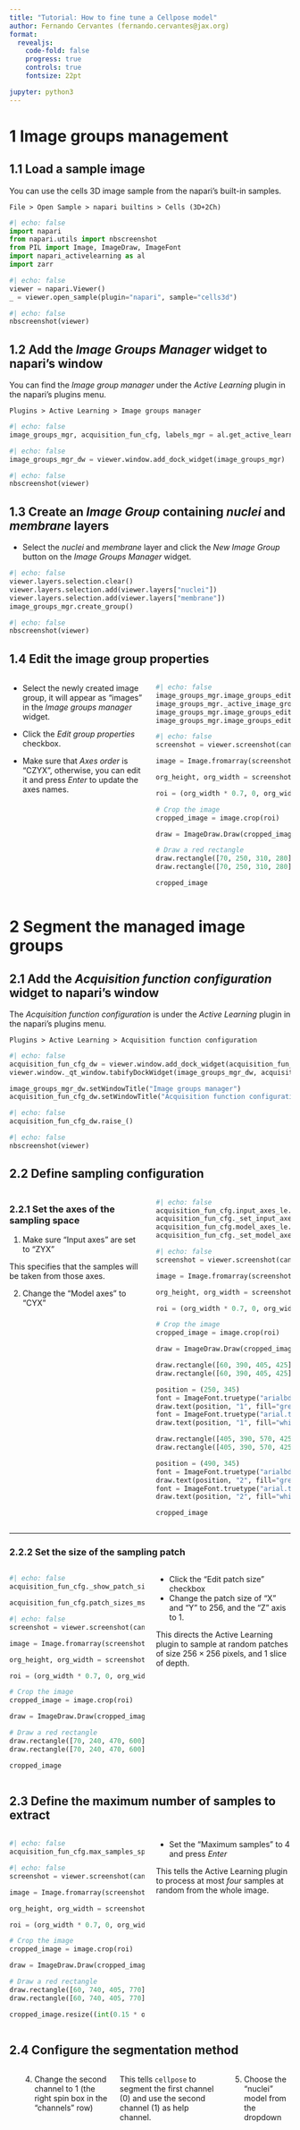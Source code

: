 ```yaml
---
title: "Tutorial: How to fine tune a Cellpose model"
author: Fernando Cervantes (fernando.cervantes@jax.org)
format:
  revealjs:
    code-fold: false
    progress: true
    controls: true
    fontsize: 22pt

jupyter: python3
---
```


# 1 Image groups management

## 1.1 Load a sample image

You can use the cells 3D image sample from the napari's built-in samples.

```
File > Open Sample > napari builtins > Cells (3D+2Ch)
```

``` python
#| echo: false
import napari
from napari.utils import nbscreenshot
from PIL import Image, ImageDraw, ImageFont
import napari_activelearning as al
import zarr
```
``` python
#| echo: false
viewer = napari.Viewer()
_ = viewer.open_sample(plugin="napari", sample="cells3d")
```
``` python
#| echo: false
nbscreenshot(viewer)
```

## 1.2 Add the _Image Groups Manager_ widget to napari's window

You can find the _Image group manager_ under the _Active Learning_ plugin in the napari's plugins menu.

```
Plugins > Active Learning > Image groups manager
```

``` python
#| echo: false
image_groups_mgr, acquisition_fun_cfg, labels_mgr = al.get_active_learning_widget()
```
``` python
#| echo: false
image_groups_mgr_dw = viewer.window.add_dock_widget(image_groups_mgr)
```
``` python
#| echo: false
nbscreenshot(viewer)
```

## 1.3 Create an _Image Group_ containing _nuclei_ and _membrane_ layers

- Select the _nuclei_ and _membrane_ layer and click the _New Image Group_ button on the _Image Groups Manager_ widget.

``` python
#| echo: false
viewer.layers.selection.clear()
viewer.layers.selection.add(viewer.layers["nuclei"])
viewer.layers.selection.add(viewer.layers["membrane"])
image_groups_mgr.create_group()
```
``` python
#| echo: false
nbscreenshot(viewer)
```

## 1.4 Edit the image group properties

:::: {.columns}

::: {.column width=0.3}
- Select the newly created image group, it will appear as "images" in the _Image groups manager_ widget.

- Click the _Edit group properties_ checkbox.

- Make sure that _Axes order_ is "CZYX", otherwise, you can edit it and press _Enter_ to update the axes names.
:::

::: {.column width=0.7}
``` python
#| echo: false
image_groups_mgr.image_groups_editor._show_editor(True)
image_groups_mgr._active_image_group.child(0).setSelected(True)
image_groups_mgr.image_groups_editor.edit_axes_le.setText("CZYX")
image_groups_mgr.image_groups_editor.update_source_axes()
```
``` python
#| echo: false
screenshot = viewer.screenshot(canvas_only=False, flash=False)

image = Image.fromarray(screenshot)

org_height, org_width = screenshot.shape[:2]

roi = (org_width * 0.7, 0, org_width, org_height)

# Crop the image
cropped_image = image.crop(roi)

draw = ImageDraw.Draw(cropped_image)

# Draw a red rectangle
draw.rectangle([70, 250, 310, 280], outline="white", width=5)
draw.rectangle([70, 250, 310, 280], outline="green", width=2)

cropped_image
```
:::

::::

# 2 Segment the managed image groups

## 2.1 Add the _Acquisition function configuration_ widget to napari's window

The _Acquisition function configuration_ is under the _Active Learning_ plugin in the napari's plugins menu.

```
Plugins > Active Learning > Acquisition function configuration
```

``` python
#| echo: false
acquisition_fun_cfg_dw = viewer.window.add_dock_widget(acquisition_fun_cfg)
viewer.window._qt_window.tabifyDockWidget(image_groups_mgr_dw, acquisition_fun_cfg_dw)

image_groups_mgr_dw.setWindowTitle("Image groups manager")
acquisition_fun_cfg_dw.setWindowTitle("Acquisition function configuration")
```
``` python
#| echo: false
acquisition_fun_cfg_dw.raise_()
```
``` python
#| echo: false
nbscreenshot(viewer)
```

## 2.2 Define sampling configuration

:::: {.columns}

::: {.column width=0.3}
### 2.2.1 Set the axes of the sampling space

1. Make sure "Input axes" are set to "ZYX"

::: {.callout-note}
This specifies that the samples will be taken from those axes.
:::

2. Change the "Model axes" to "CYX"

:::

::: {.column width=0.3}

``` python
#| echo: false
acquisition_fun_cfg.input_axes_le.setText("ZYX")
acquisition_fun_cfg._set_input_axes()
acquisition_fun_cfg.model_axes_le.setText("CYX")
acquisition_fun_cfg._set_model_axes()
```
``` python
#| echo: false
screenshot = viewer.screenshot(canvas_only=False, flash=False)

image = Image.fromarray(screenshot)

org_height, org_width = screenshot.shape[:2]

roi = (org_width * 0.7, 0, org_width, org_height)

# Crop the image
cropped_image = image.crop(roi)

draw = ImageDraw.Draw(cropped_image)

draw.rectangle([60, 390, 405, 425], outline="white", width=5)
draw.rectangle([60, 390, 405, 425], outline="green", width=2)

position = (250, 345)
font = ImageFont.truetype("arialbd.ttf", size=36)
draw.text(position, "1", fill="green", font=font)
font = ImageFont.truetype("arial.ttf", size=36)
draw.text(position, "1", fill="white", font=font)

draw.rectangle([405, 390, 570, 425], outline="white", width=5)
draw.rectangle([405, 390, 570, 425], outline="green", width=2)

position = (490, 345)
font = ImageFont.truetype("arialbd.ttf", size=36)
draw.text(position, "2", fill="green", font=font)
font = ImageFont.truetype("arial.ttf", size=36)
draw.text(position, "2", fill="white", font=font)

cropped_image
```
:::

::::

---

### 2.2.2 Set the size of the sampling patch

:::: {.columns}

::: {.column width=0.70}

``` python
#| echo: false
acquisition_fun_cfg._show_patch_sizes(True)

acquisition_fun_cfg.patch_sizes_mspn.sizes = {"Z": 1, "Y": 256, "X": 256}
```
``` python
#| echo: false
screenshot = viewer.screenshot(canvas_only=False, flash=False)

image = Image.fromarray(screenshot)

org_height, org_width = screenshot.shape[:2]

roi = (org_width * 0.7, 0, org_width, org_height)

# Crop the image
cropped_image = image.crop(roi)

draw = ImageDraw.Draw(cropped_image)

# Draw a red rectangle
draw.rectangle([70, 240, 470, 600], outline="white", width=5)
draw.rectangle([70, 240, 470, 600], outline="green", width=2)

cropped_image
```

:::

::: {.column width=0.30}

- Click the "Edit patch size" checkbox
- Change the patch size of "X" and "Y" to 256, and the "Z" axis to 1.

:::{.callout-note}
This directs the Active Learning plugin to sample at random patches of size $256\times256$ pixels, and $1$ slice of depth.
:::

:::

::::

## 2.3 Define the maximum number of samples to extract

:::: {.columns}

::: {.column width=0.7}

``` python
#| echo: false
acquisition_fun_cfg.max_samples_spn.setValue(4)
```
``` python
#| echo: false
screenshot = viewer.screenshot(canvas_only=False, flash=False)

image = Image.fromarray(screenshot)

org_height, org_width = screenshot.shape[:2]

roi = (org_width * 0.7, 0, org_width, org_height)

# Crop the image
cropped_image = image.crop(roi)

draw = ImageDraw.Draw(cropped_image)

# Draw a red rectangle
draw.rectangle([60, 740, 405, 770], outline="white", width=5)
draw.rectangle([60, 740, 405, 770], outline="green", width=2)

cropped_image.resize((int(0.15 * org_width), int(org_height * 0.5)), Image.Resampling.LANCZOS)
```

:::

::: {.column width=0.30}
- Set the "Maximum samples" to $4$ and press _Enter_

:::{.callout-note}
This tells the Active Learning plugin to process at most _four_ samples at random from the whole image.
:::

:::

::::


## 2.4 Configure the segmentation method

:::: {.columns}

::: {.column width=0.3}

1. Use the "Model" dropdown to select the `cellpose` method

2. Click the "Advanced segmentation parameters" checkbox

3. Change the "Channel axis" to $0$
::: {.callout-note}
This makes `cellpose` to use the first axis as "Color" channel.
:::

4. Change the second channel to $1$ (the right spin box in the "channels" row)

::: {.callout-note}
This tells `cellpose` to segment the first channel ($0$) and use the second channel ($1$) as help channel.
:::

5. Choose the "nuclei" model from the dropdown


:::

::: {.column width=0.7}
``` python
#| echo: false
acquisition_fun_cfg.methods_cmb.setCurrentIndex(2)
acquisition_fun_cfg.tunable_segmentation_method.advanced_segmentation_options_chk.setChecked(True)
acquisition_fun_cfg.tunable_segmentation_method._segmentation_parameters.channel_axis.value = 0
acquisition_fun_cfg.tunable_segmentation_method._segmentation_parameters.channels.value = (0, 1)
acquisition_fun_cfg.tunable_segmentation_method._segmentation_parameters.model_type.value = "nuclei"
```
``` python
#| echo: false
screenshot = viewer.screenshot(canvas_only=False, flash=False)

image = Image.fromarray(screenshot)

org_height, org_width = screenshot.shape[:2]

roi = (org_width * 0.7, 0, org_width, org_height)

# Crop the image
cropped_image = image.crop(roi)

draw = ImageDraw.Draw(cropped_image)

# Draw a red rectangle
draw.rectangle([55, 490, 570, 520], outline="white", width=5)
draw.rectangle([55, 490, 570, 520], outline="green", width=2)

position = (550, 450)
font = ImageFont.truetype("arialbd.ttf", size=36)
draw.text(position, "1", fill="green", font=font)
font = ImageFont.truetype("arial.ttf", size=36)
draw.text(position, "1", fill="white", font=font)

draw.rectangle([65, 525, 310, 560], outline="white", width=5)
draw.rectangle([65, 525, 310, 560], outline="green", width=2)

position = (320, 525)
font = ImageFont.truetype("arialbd.ttf", size=36)
draw.text(position, "2", fill="green", font=font)
font = ImageFont.truetype("arial.ttf", size=36)
draw.text(position, "2", fill="white", font=font)

draw.rectangle([390, 655, 550, 690], outline="white", width=5)
draw.rectangle([390, 655, 550, 690], outline="green", width=2)

position = (400, 545)
font = ImageFont.truetype("arialbd.ttf", size=36)
draw.text(position, "3", fill="green", font=font)
font = ImageFont.truetype("arial.ttf", size=36)
draw.text(position, "3", fill="white", font=font)

draw.rectangle([235, 580, 550, 615], outline="white", width=5)
draw.rectangle([235, 580, 550, 615], outline="green", width=2)

position = (450, 615)
font = ImageFont.truetype("arialbd.ttf", size=36)
draw.text(position, "4", fill="green", font=font)
font = ImageFont.truetype("arial.ttf", size=36)
draw.text(position, "4", fill="white", font=font)

draw.rectangle([70, 725, 550, 765], outline="white", width=5)
draw.rectangle([70, 725, 550, 765], outline="green", width=2)

position = (450, 770)
font = ImageFont.truetype("arialbd.ttf", size=36)
draw.text(position, "5", fill="green", font=font)
font = ImageFont.truetype("arial.ttf", size=36)
draw.text(position, "5", fill="white", font=font)

cropped_image.resize((int(0.15 * org_width), int(org_height * 0.5)), Image.Resampling.LANCZOS)
```
:::

::::

## 2.5 Execute the segmentation method on all image groups

:::: {.columns}

::: {.column width=0.3}
- Click the "Run on all image groups"

::: {.callout-note}
To execute the segmentation only on specific image groups, select the desired image groups in the _Image groups manager_ widget and use the "Run on selected image groups" button instead.
:::

:::

::: {.column width=0.7}
``` python
#| echo: false
screenshot = viewer.screenshot(canvas_only=False, flash=False)

image = Image.fromarray(screenshot)

org_height, org_width = screenshot.shape[:2]

roi = (org_width * 0.7, 0, org_width, org_height)

# Crop the image
cropped_image = image.crop(roi)

draw = ImageDraw.Draw(cropped_image)

# Draw a red rectangle
draw.rectangle([245, 850, 405, 880], outline="white", width=5)
draw.rectangle([245, 850, 405, 880], outline="green", width=2)

cropped_image.resize((int(0.15 * org_width), int(org_height * 0.5)), Image.Resampling.LANCZOS)
```
``` python
#| echo: false
_ = acquisition_fun_cfg.compute_acquisition_layers(run_all=True)
```
:::

::::

## 2.6 Inspect the segmentation layer

::: {.callout-note}
Because the input image is 3D, you might have to slide the Z index on the bottom of napari's window to look at the samples that have been segmented.
:::

``` python
#| echo: false
labels_mgr.focus_region(
  labels_mgr.labels_group_root.child(0).child(0)
)
```
``` python
#| echo: false
screenshot = viewer.screenshot(canvas_only=False, flash=False)

image = Image.fromarray(screenshot)

draw = ImageDraw.Draw(image)

# Draw a red rectangle
draw.rectangle([295, 1080, 1380, 1110], outline="white", width=5)
draw.rectangle([295, 1080, 1380, 1115], outline="green", width=2)

image
```


# 3 Segment masked regions only

## 3.1 Create a mask to restrict the sampling space

### 3.1.1 Add a mask layer to the image group

:::: {.columns}
::: {.column width=0.3}
- Switch to the "Image groups manager" tab
- Click the "Edit mask properties" checkbox
:::

::: {.column width=0.7}
``` python
#| echo: false
image_groups_mgr_dw.raise_()
```
``` python
#| echo: false
screenshot = viewer.screenshot(canvas_only=False, flash=False)

image = Image.fromarray(screenshot)

org_height, org_width = screenshot.shape[:2]

roi = (org_width * 0.7, 0, org_width, org_height)

# Crop the image
cropped_image = image.crop(roi)

draw = ImageDraw.Draw(cropped_image)

# Draw a red rectangle
draw.rectangle([65, 380, 225, 415], outline="white", width=5)
draw.rectangle([65, 380, 225, 415], outline="green", width=2)

cropped_image
```
``` python
image_groups_mgr.mask_generator._show_editor(True)
```

:::

::::

---

### 3.1.2 Create a low resolution mask for its corresponding image

:::: {.columns}
:::{.column width=0.3}
1. Set the mask scale to $256$ for the "X" and "Y" axes, and a scale of $1$ for the "Z" axis

2. Click the "Create mask" button

:::{.callout-note}
This creates a low-resolution mask where each pixel corresponds to a $256\times256$ pixels region in the input image.
Because the mask is low-resolution, it uses less space (in memory RAM and disk).
:::

:::

:::{.column width=0.7}
``` python
#| echo: false
image_groups_mgr.mask_generator.patch_sizes_mspn.sizes = {"Z": 1, "Y": 256, "X": 256}
image_groups_mgr.mask_generator.generate_mask_layer()
```
``` python
#| echo: false
screenshot = viewer.screenshot(canvas_only=False, flash=False)

image = Image.fromarray(screenshot)

org_height, org_width = screenshot.shape[:2]

roi = (org_width * 0.7, 0, org_width, org_height)

# Crop the image
cropped_image = image.crop(roi)

draw = ImageDraw.Draw(cropped_image)

# Draw a red rectangle
draw.rectangle([60, 450, 550, 600], outline="white", width=5)
draw.rectangle([60, 450, 550, 600], outline="green", width=2)

position = (500, 400)
font = ImageFont.truetype("arialbd.ttf", size=36)
draw.text(position, "1", fill="green", font=font)
font = ImageFont.truetype("arial.ttf", size=36)
draw.text(position, "1", fill="white", font=font)

draw.rectangle([70, 620, 560, 650], outline="white", width=5)
draw.rectangle([70, 620, 560, 650], outline="green", width=2)

position = (530, 650)
font = ImageFont.truetype("arialbd.ttf", size=36)
draw.text(position, "2", fill="green", font=font)
font = ImageFont.truetype("arial.ttf", size=36)
draw.text(position, "2", fill="white", font=font)

cropped_image
```
:::
::::


## 3.1.3 Specify the samplable regions

- Draw a mask on slices $27$ to $30$ in the "Z" axis.

:::{.callout-note}
You can move the slider at the bottom of napari's window to navigate between slices in the "Z" axis.
:::

``` python
#| echo: false
viewer.camera.center = (27, 128, 128)
viewer.dims.current_step = (27, 128, 128)

viewer.layers["images mask"].data[0, 0, 27:31, 0, 0] = 1
viewer.layers["images mask"].refresh()
```
``` python
#| echo: false
screenshot = viewer.screenshot(canvas_only=False, flash=False)

image = Image.fromarray(screenshot)

image
```


## 3.2 Execute the segmentation process on the masked regions

:::: {.columns}
::: {.column width=0.3}
- Go back to the "Acquisition function configuration" widget
- Click the "Run on all image groups" button again

::: {.callout-note}
Because the image group has a defined mask, samples will be extracted at random inside those defined regions only.
:::

:::

::: {.column width=0.7}
``` python
#| echo: false
acquisition_fun_cfg_dw.raise_()
```
``` python
#| echo: false
screenshot = viewer.screenshot(canvas_only=False, flash=False)

image = Image.fromarray(screenshot)

org_height, org_width = screenshot.shape[:2]

roi = (org_width * 0.7, 0, org_width, org_height)

# Crop the image
cropped_image = image.crop(roi)

draw = ImageDraw.Draw(cropped_image)

# Draw a red rectangle
draw.rectangle([245, 850, 400, 890], outline="white", width=5)
draw.rectangle([245, 850, 400, 890], outline="green", width=2)

cropped_image.resize((int(0.15 * org_width), int(org_height * 0.5)), Image.Resampling.LANCZOS)
```
``` python
#| echo: false
_ = acquisition_fun_cfg.compute_acquisition_layers(run_all=True)
```

:::

::::

## 3.3 Inspect the masked segmentation output

``` python
#| echo: false
screenshot = viewer.screenshot(canvas_only=False, flash=False)

image = Image.fromarray(screenshot)
image
```

# 4. Fine tune the segmentation model

## 4.1 Add the _Label groups manager_ widget to napari's window

You can find the _Label groups manager_ under the _Active Learning_ plugin in the napari's plugins menu.

```
Plugins > Active Learning > Label groups manager
```

``` python
#| echo: false
labels_mgr_dw = viewer.window.add_dock_widget(labels_mgr)
viewer.window._qt_window.tabifyDockWidget(acquisition_fun_cfg_dw, labels_mgr_dw)

labels_mgr_dw.setWindowTitle("Label groups manager")
```
``` python
#| echo: false
labels_mgr_dw.raise_()
```
``` python
#| echo: false
screenshot = viewer.screenshot(canvas_only=False, flash=False)

image = Image.fromarray(screenshot)
image
```


## 4.2 Edit segmented patches

### 4.2.1. Select a segmented patch to edit

- You can double click on any segmented patch in the viewer 
(e.g. on slice $27$)

``` python
#| echo: false
labels_mgr.labels_table_tw.setCurrentItem(labels_mgr.labels_group_root.child(1).child(3), 0)
labels_mgr.focus_region(
  labels_mgr.labels_group_root.child(1).child(3),
  edit_focused_label=True
)
```
``` python
#| echo: false
screenshot = viewer.screenshot(canvas_only=False, flash=False)

image = Image.fromarray(screenshot)
image
```

---

### 4.2.2. Use napari's layer controls to make changes on the objects of the current patch

``` python
#| echo: false
screenshot = viewer.screenshot(canvas_only=False, flash=False)

image = Image.fromarray(screenshot)
image


draw = ImageDraw.Draw(image)

# Draw a red rectangle
draw.rectangle([5, 20, 280, 450], outline="white", width=5)
draw.rectangle([5, 20, 280, 450], outline="green", width=2)

image
```

---

### 4.2.3. Commit changes to the labels layer

:::: {.columns}
::: {.column width=0.3}

- Once you have finished editing the labels, click the "Commit changes" button on the _Label groups manager_
:::

::: {.column width=0.7}
``` python
#| echo: false
z_tmp = zarr.open(r"C:\Users\cervaf\Documents\Logging\activelearning_logs\membrane.zarr\segmentation\0", mode="r")
```
``` python
#| echo: false
labels_mgr.labels_group_root.child(1).child(3)._position
viewer.layers["Labels edit"].data[:] = z_tmp[labels_mgr.labels_group_root.child(1).child(3)._position]
labels_mgr.commit()
```
``` python
#| echo: false
screenshot = viewer.screenshot(canvas_only=False, flash=False)

image = Image.fromarray(screenshot)

org_height, org_width = screenshot.shape[:2]

roi = (org_width * 0.7, 0, org_width, org_height)

# Crop the image
cropped_image = image.crop(roi)

draw = ImageDraw.Draw(cropped_image)

# Draw a red rectangle
draw.rectangle([305, 900, 570, 940], outline="white", width=5)
draw.rectangle([305, 900, 570, 940], outline="green", width=2)

cropped_image.resize((int(0.15 * org_width), int(org_height * 0.5)), Image.Resampling.LANCZOS)
```
:::
::::

## 4.3 Navigate between segmented patches

:::: {.columns}
::: {.column width=0.3}

1. Expand the second group of labels 

2. Double-click on any of the nested items to open it for editing

3. Use the navigation buttons to move between segmented patches

4. Continue editing the segmentation in the current patch and commit the changes when finish
:::

::: {.column width=0.7}

``` python
#| echo: false
labels_mgr.labels_table_tw.expandItem(labels_mgr.labels_group_root.child(1))
labels_mgr.labels_table_tw.setCurrentItem(labels_mgr.labels_group_root.child(1).child(0), 0)
labels_mgr.focus_region(
  labels_mgr.labels_group_root.child(1).child(0),
  edit_focused_label=True
)
```
``` python
#| echo: false
screenshot = viewer.screenshot(canvas_only=False, flash=False)

image = Image.fromarray(screenshot)

org_height, org_width = image.height, image.width

roi = (org_width * 0.7, 0, org_width, org_height)

# Crop the image
cropped_image = image.crop(roi)

draw = ImageDraw.Draw(cropped_image)

# Draw a red rectangle
draw.rectangle([70, 115, 270, 140], outline="white", width=5)
draw.rectangle([70, 115, 270, 140], outline="green", width=2)

position = (50, 105)
font = ImageFont.truetype("arialbd.ttf", size=36)
draw.text(position, "1", fill="green", font=font)
font = ImageFont.truetype("arial.ttf", size=36)
draw.text(position, "1", fill="white", font=font)

draw.rectangle([110, 135, 560, 215], outline="white", width=5)
draw.rectangle([110, 135, 560, 215], outline="green", width=2)

position = (80, 150)
font = ImageFont.truetype("arialbd.ttf", size=36)
draw.text(position, "2", fill="green", font=font)
font = ImageFont.truetype("arial.ttf", size=36)
draw.text(position, "2", fill="white", font=font)

draw.rectangle([60, 870, 570, 905], outline="white", width=5)
draw.rectangle([60, 870, 570, 905], outline="green", width=2)

position = (290, 820)
font = ImageFont.truetype("arialbd.ttf", size=36)
draw.text(position, "3", fill="green", font=font)
font = ImageFont.truetype("arial.ttf", size=36)
draw.text(position, "3", fill="white", font=font)

# Draw a red rectangle
draw.rectangle([305, 900, 570, 940], outline="white", width=5)
draw.rectangle([305, 900, 570, 940], outline="green", width=2)

position = (270, 905)
font = ImageFont.truetype("arialbd.ttf", size=36)
draw.text(position, "4", fill="green", font=font)
font = ImageFont.truetype("arial.ttf", size=36)
draw.text(position, "4", fill="white", font=font)

cropped_image.resize((int(0.15 * org_width), int(org_height * 0.5)), Image.Resampling.LANCZOS)
```
``` python
#| echo: false
for c_idx in range(labels_mgr.labels_group_root.child(1).childCount()):
    labels_mgr.focus_region(
        labels_mgr.labels_group_root.child(1).child(c_idx),
        edit_focused_label=True
    )
    labels_mgr.labels_group_root.child(1).child(c_idx)._position
    viewer.layers["Labels edit"].data[:] = z_tmp[labels_mgr.labels_group_root.child(1).child(c_idx)._position]
    labels_mgr.commit()

```

:::

::::

## 4.4 Setup fine tuning configuration

### 4.4.1 Use the _Acquisition function configuration_ widget to set the configuration for executing the fine tuning process

1. Go to the "Acquisition function configuration" widget

2. Click the "Advanced fine tuning parameters" checkbox

3. Change the "save path" to a location where you want to store the fine tuned model

``` python
#| echo: false
acquisition_fun_cfg_dw.raise_()
```
``` python
#| echo: false
acquisition_fun_cfg.tunable_segmentation_method.advanced_finetuning_options_chk.setChecked(True)
acquisition_fun_cfg.tunable_segmentation_method._finetuning_parameters.save_path.value = "C:/Users/Public/Documents/models"
```
``` python
#| echo: false
screenshot = viewer.screenshot(canvas_only=False, flash=False)

image = Image.fromarray(screenshot)

org_height, org_width = image.height, image.width

roi = (org_width * 0.7, 0, org_width, org_height)

# Crop the image
cropped_image = image.crop(roi)

draw = ImageDraw.Draw(cropped_image)

# Draw a red rectangle
draw.rectangle([185, 965, 385, 1000], outline="white", width=5)
draw.rectangle([185, 965, 385, 1000], outline="green", width=2)

position = (200, 920)
font = ImageFont.truetype("arialbd.ttf", size=36)
draw.text(position, "1", fill="green", font=font)
font = ImageFont.truetype("arial.ttf", size=36)
draw.text(position, "1", fill="white", font=font)

draw.rectangle([75, 690, 540, 725], outline="white", width=5)
draw.rectangle([75, 690, 540, 725], outline="green", width=2)

position = (40, 490)
font = ImageFont.truetype("arialbd.ttf", size=36)
draw.text(position, "2", fill="green", font=font)
font = ImageFont.truetype("arial.ttf", size=36)
draw.text(position, "2", fill="white", font=font)

draw.rectangle([65, 495, 300, 535], outline="white", width=5)
draw.rectangle([65, 495, 300, 535], outline="green", width=2)

position = (50, 690)
font = ImageFont.truetype("arialbd.ttf", size=36)
draw.text(position, "3", fill="green", font=font)
font = ImageFont.truetype("arial.ttf", size=36)
draw.text(position, "3", fill="white", font=font)

cropped_image.resize((int(0.15 * org_width), int(org_height * 0.5)), Image.Resampling.LANCZOS)
```

---

### 4.4.2 Set the *learning rate* and *batch size*

1. Scroll the _Advanced fine tuning parameters_ widget down to show more parameters

3. Change the "model name" to "nuclei_ft"

3. Set the "batch size" to $3$

4. Change the "learning rate" to $0.0001$

::: {.callout-note}
You can modify other parameters for the training process here, such as the number of training epochs.
:::

``` python
#| echo: false
vertical_scroll_bar = acquisition_fun_cfg.tunable_segmentation_method._finetuning_parameters_scr.verticalScrollBar()
vertical_scroll_bar.setValue(vertical_scroll_bar.maximum())
 
acquisition_fun_cfg.tunable_segmentation_method._finetuning_parameters.model_name.value = "nuclei_ft"
acquisition_fun_cfg.tunable_segmentation_method._finetuning_parameters.batch_size.value = 3
acquisition_fun_cfg.tunable_segmentation_method._finetuning_parameters.learning_rate.value = 0.0001
```
``` python
#| echo: false
screenshot = viewer.screenshot(canvas_only=False, flash=False)

image = Image.fromarray(screenshot)

org_height, org_width = image.height, image.width

roi = (org_width * 0.7, 0, org_width, org_height)

# Crop the image
cropped_image = image.crop(roi)

draw = ImageDraw.Draw(cropped_image)

# Draw a red rectangle
draw.rectangle([535, 525, 565, 845], outline="white", width=5)
draw.rectangle([535, 525, 565, 845], outline="green", width=2)

position = (515, 480)
font = ImageFont.truetype("arialbd.ttf", size=36)
draw.text(position, "1", fill="green", font=font)
font = ImageFont.truetype("arial.ttf", size=36)
draw.text(position, "1", fill="white", font=font)

draw.rectangle([50, 725, 540, 755], outline="white", width=5)
draw.rectangle([50, 725, 540, 755], outline="green", width=2)

position = (20, 720)
font = ImageFont.truetype("arialbd.ttf", size=34)
draw.text(position, "2", fill="green", font=font)
font = ImageFont.truetype("arial.ttf", size=34)
draw.text(position, "2", fill="white", font=font)

draw.rectangle([50, 755, 540, 780], outline="white", width=5)
draw.rectangle([50, 755, 540, 780], outline="green", width=2)

position = (20, 750)
font = ImageFont.truetype("arialbd.ttf", size=34)
draw.text(position, "3", fill="green", font=font)
font = ImageFont.truetype("arial.ttf", size=34)
draw.text(position, "3", fill="white", font=font)

draw.rectangle([50, 780, 540, 810], outline="white", width=5)
draw.rectangle([50, 780, 540, 810], outline="green", width=2)

position = (20, 780)
font = ImageFont.truetype("arialbd.ttf", size=34)
draw.text(position, "4", fill="green", font=font)
font = ImageFont.truetype("arial.ttf", size=34)
draw.text(position, "4", fill="white", font=font)

cropped_image.resize((int(0.15 * org_width), int(org_height * 0.5)), Image.Resampling.LANCZOS)
```

## 4.5 Execute the fine tuning process

- Click the "Fine tune model" button to run the training process.

::: {.callout-note}
Depending on your computer resources (RAM, CPU), this process might take some minutes to complete. If you have a dedicated GPU device, this can take a couple of seconds instead.
:::

``` python
#| echo: false
screenshot = viewer.screenshot(canvas_only=False, flash=False)

image = Image.fromarray(screenshot)

org_height, org_width = image.height, image.width

roi = (org_width * 0.7, 0, org_width, org_height)

# Crop the image
cropped_image = image.crop(roi)

draw = ImageDraw.Draw(cropped_image)

# Draw a red rectangle
draw.rectangle([245, 880, 405, 920], outline="white", width=5)
draw.rectangle([245, 880, 405, 920], outline="green", width=2)

cropped_image.resize((int(0.15 * org_width), int(org_height * 0.5)), Image.Resampling.LANCZOS)
```
``` python
#| echo: false
acquisition_fun_cfg.fine_tune()
```

## 4.6 Review the fine tuned segmentation

``` python
#| echo: false
screenshot = viewer.screenshot(canvas_only=False, flash=False)
image = Image.fromarray(screenshot)
image
```